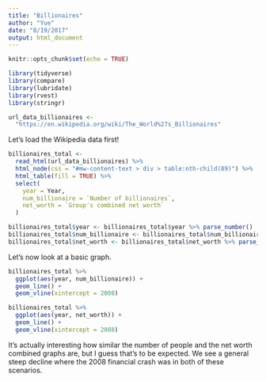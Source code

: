 ```yaml
---
title: "Billionaires"
author: "Yue"
date: "8/19/2017"
output: html_document
---
```


```r
knitr::opts_chunk$set(echo = TRUE)
```

```r
library(tidyverse)
library(compare)
library(lubridate)
library(rvest)
library(stringr)
```

```r
url_data_billionaires <- 
  "https://en.wikipedia.org/wiki/The_World%27s_Billionaires"
```

Let's load the Wikipedia data first!

```r
billionaires_total <-
  read_html(url_data_billionaires) %>% 
  html_node(css = "#mw-content-text > div > table:nth-child(89)") %>% 
  html_table(fill = TRUE) %>% 
  select(
    year = Year,
    num_billionaire = `Number of billionaires`,
    net_worth = `Group's combined net worth`
  )

billionaires_total$year <- billionaires_total$year %>% parse_number()
billionaires_total$num_billionaire <- billionaires_total$num_billionaire %>% parse_number()
billionaires_total$net_worth <- billionaires_total$net_worth %>% parse_number() * 1e9
```

Let's now look at a basic graph.

```r
billionaires_total %>% 
  ggplot(aes(year, num_billionaire)) +
  geom_line() +
  geom_vline(xintercept = 2008)

billionaires_total %>% 
  ggplot(aes(year, net_worth)) +
  geom_line() +
  geom_vline(xintercept = 2008)
```

It's actually interesting how similar the number of people and the net worth combined graphs
are, but I guess that's to be expected. We see a general steep decline where the 2008 financial
crash was in both of these scenarios.


